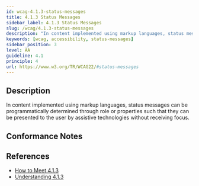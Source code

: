 ```yaml
---
id: wcag-4.1.3-status-messages
title: 4.1.3 Status Messages
sidebar_label: 4.1.3 Status Messages
slug: /wcag/4.1.3-status-messages
description: "In content implemented using markup languages, status messages can be programmatically determined through role or properties such that they can be presented to the user by assistive technologies without receiving focus."
keywords: [wcag, accessibility, status-messages]
sidebar_position: 3
level: AA
guideline: 4.1
principle: 4
url: https://www.w3.org/TR/WCAG22/#status-messages
---
```

## Description

In content implemented using markup languages, status messages can be programmatically determined through role or properties such that they can be presented to the user by assistive technologies without receiving focus.

## Conformance Notes

<Project name="ads">
  <Support></Support>
</Project>
<Project name="scix">
  <Support></Support>
</Project>

## References

- [How to Meet 4.1.3](https://www.w3.org/WAI/WCAG22/quickref/#status-messages)
- [Understanding 4.1.3](https://www.w3.org/WAI/WCAG22/Understanding/status-messages.html)

